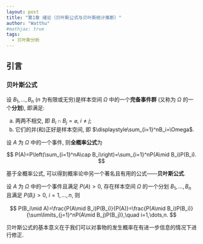 ```yaml
---
layout: post
title: "第1章 绪论（贝叶斯公式与贝叶斯统计推断）"
author: "Watthu"
#mathjax: true
tags:
  - 贝叶斯分析
---
```


## 引言

### 贝叶斯公式

设 $B_1,\dots,B_n$ ($n$ 为有限或无穷)是样本空间 $\Omega$ 中的一个**完备事件群** (又称为 $\Omega$ 的一个**分划**), 即满足:

  (a) 两两不相交, 即 $B_i\cap B_j=\varnothing$, $i\neq j$;
  (b) 它们的并(和)正好是样本空间, 即 $\displaystyle\sum_{i=1}^nB_i=\Omega$.

设 $A$ 为 $\Omega$ 中的一个事件, 则**全概率公式**为 

$$
P(A)=P\left(\sum_{i=1}^nA\cap B_i\right)=\sum_{i=1}^nP(A\mid B_i)P(B_i).
$$

基于全概率公式, 可以得到概率论中另一个著名且有用的公式——**贝叶斯公式**.

设 $A$ 为 $\Omega$ 中的一个事件且满足 $P(A)>0$, 存在样本空间 $\Omega$ 的一个分划 $B_1,\dots,B_n$ 且满足 $P(B_i)>0$, $i=1,\dots,n$, 则

$$
P(B_i\mid A)=\frac{P(A\mid B_i)P(B_i)}{P(A)}=\frac{P(A\mid B_i)P(B_i)}{\sum\limits_{j=1}^nP(A\mid B_j)P(B_j)},\quad i=1,\dots,n.
$$

贝叶斯公式的基本意义在于我们可以对事物的发生概率在有进一步信息的情况下进行修正.

